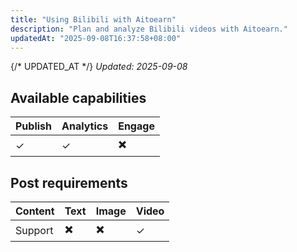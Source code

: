 ```yaml
---
title: "Using Bilibili with Aitoearn"
description: "Plan and analyze Bilibili videos with Aitoearn."
updatedAt: "2025-09-08T16:37:58+08:00"
---
```

{/* UPDATED_AT */}
_Updated: 2025-09-08_

## Available capabilities

| Publish | Analytics | Engage |
| --- | --- | --- |
| ✓ | ✓ | ✖️ |

## Post requirements

| Content | Text | Image | Video |
| --- | --- | --- | --- |
| Support | ✖️ | ✖️ | ✓ |
